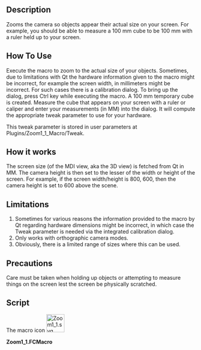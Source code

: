<languages/>

{{Macro
|Name=Zoom 1:1
|Icon=Zoom1_1.svg
|Description=1:1 Zooming so objects appear their actual size on the screen.
|Author=TheMarkster
|Version=1.1
|Date=2025-03-05
|FCVersion=Python3+
|Download=[https://wiki.freecadweb.org/File:Zoom1_1.svg ToolBar Icon]
}}

==Description==

Zooms the camera so objects appear their actual size on your screen. For example, you should be able to measure a 100 mm cube to be 100 mm with a ruler held up to your screen.

==How To Use==

Execute the macro to zoom to the actual size of your objects. Sometimes, due to limitations with Qt the hardware information given to the macro might be incorrect, for example the screen width, in millimeters might be incorrect. For such cases there is a calibration dialog. To bring up the dialog, press Ctrl key while executing the macro. A 100 mm temporary cube is created. Measure the cube that appears on your screen with a ruler or caliper and enter your measurements (in MM) into the dialog. It will compute the appropriate tweak parameter to use for your hardware.

This tweak parameter is stored in user parameters at Plugins/Zoom1_1_Macro/Tweak.

==How it works==

The screen size (of the MDI view, aka the 3D view) is fetched from Qt in MM. The camera height is then set to the lesser of the width or height of the screen. For example, if the screen width/height is 800, 600, then the camera height is set to 600 above the scene.

==Limitations==

# Sometimes for various reasons the information provided to the macro by Qt regarding hardware dimensions might be incorrect, in which case the Tweak parameter is needed via the integrated calibration dialog.
# Only works with orthographic camera modes.
# Obviously, there is a limited range of sizes where this can be used.

==Precautions==

Care must be taken when holding up objects or attempting to measure things on the screen lest the screen be physically scratched.

==Script==

The macro icon
[[File:Zoom1_1.svg|48px]]

'''Zoom1_1.FCMacro'''

{{MacroCode|code=
# -*- coding: utf-8 -*-
#Zoom 1:1 macro
#2021, by <TheMarkster>, based on work of kisolre
#Attempts to zoom 3D view such that objects on the screen
#appear to be their actual size
#For example, a 100mm cube should measure 100mm on your screen
#This relies on information provided by Qt about the underlying
#hardware, which Qt admits is not always reliable
#Thus we have a Tweak parameter to workaround such cases.
#Press Ctrl key while executing the macro to bring up the
#calibration dialog and set the tweak for your hardware.


import FreeCAD, FreeCADGui
from PySide import QtGui, QtCore
from pivy import coin

__version__ = "1.1"

def zoomActual(tweak=1.0):
    gv = av.graphicsView()
    height = gv.heightMM()
    width = gv.widthMM()
    node = av.getCameraNode()
    node.height.setValue(tweak*min(width,height))

doc = FreeCAD.ActiveDocument
if not doc:
    doc = FreeCAD.newDocument()
    FreeCAD.Console.PrintMessage("No document, creating one.\n")
av = FreeCADGui.activeView()
pg = FreeCAD.ParamGet("User parameter:Plugins/Zoom1_1_Macro")
tweak = pg.GetFloat("Tweak",1.0)
if hasattr(av,"graphicsView") and hasattr(av.getCameraNode(),"height"):
    zoomActual(tweak)
    modifiers = QtGui.QApplication.keyboardModifiers()
    if modifiers == QtCore.Qt.ControlModifier:
        visible = [obj for obj in doc.Objects if hasattr(obj,"ViewObject") and obj.ViewObject.Visibility == True]
        for obj in doc.Objects:
            if hasattr(obj,"ViewObject"):
                obj.ViewObject.Visibility = False
        cube = doc.addObject("Part::Box","TemporaryCalibrationCube")
        cube.Length = cube.Height = cube.Width = 100
        cube.ViewObject.DisplayMode = "Shaded"
        av.viewFront()
        doc.recompute()
        zoomActual(1.0)
        text = "\
Calibration dialog\n\
\n\
A temporary 100x100x100 mm cube has been created for this\n\
calibration. Measure this cube and enter your measurements.\n\
A tweak value will be calculated based on what you enter and \n\
will be stored in user parameters / Plugins / Zoom1_1_Macro\n\
\n\
You can move this dialog if necessary, but be sure not to zoom\n\
in or out before measuring the cube. If the cube does not fit\n\
cancel this dialog, resize the 3D view, and try again.\n\
\n\
Enter measured Cube Width or Height (in MM):\n"
        win = FreeCADGui.getMainWindow()
        title = "Zoom1_1 macro v"+__version__
        dlg = QtGui.QInputDialog()
        usertweak,ok = dlg.getDouble(win,title,text,100.0)
        doc.removeObject(cube.Name)
        for obj in visible:
            obj.ViewObject.Visibility = True
        if not ok:
            FreeCAD.Console.PrintMessage("Canceled, keeping current tweak value\n")
        else:
            tweak = usertweak/100.0
            pg.SetFloat("Tweak", tweak)
            zoomActual(tweak)
    FreeCAD.Console.PrintMessage("Zoom 1:1 macro -- Ctrl + execute to calibrate, if necessary\n")
    FreeCAD.Console.PrintMessage("Tweak = "+str(tweak)+"\n")
elif not hasattr(av.getCameraNode(),"height"):
    FreeCAD.Console.PrintError("Error: Only orthographic camera types are supported.\n")
else:
    FreeCAD.Console.PrintError("Error acquiring QGraphicsView. You might need to update your version of FreeCAD.\n")
}}